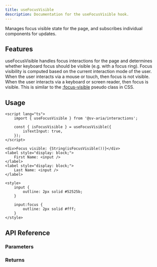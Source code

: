 ```yaml
---
title: useFocusVisible
description: Documentation for the useFocusVisible hook.
---
```



Manages focus visible state for the page, and subscribes individual components for updates.

## Features

useFocusVisible handles focus interactions for the page and determines whether keyboard focus should be visible (e.g. with a focus ring). Focus visibility is computed based on the current interaction mode of the user. When the user interacts via a mouse or touch, then focus is not visible. When the user interacts via a keyboard or screen reader, then focus is visible. This is similar to the [:focus-visible](https://developer.mozilla.org/en-US/docs/Web/CSS/:focus-visible) pseudo class in CSS.

## Usage

```svelte live props={{ "client:visible": true }}
<script lang="ts">
	import { useFocusVisible } from '@sv-aria/interactions';

	const { isFocusVisible } = useFocusVisible({
		isTextInput: true,
	});
</script>

<div>Focus visible: {String(isFocusVisible())}</div>
<label style="display: block;">
	First Name: <input />
</label>
<label style="display: block;">
	Last Name: <input />
</label>

<style>
	input {
		outline: 2px solid #52525b;
	}

	input:focus {
		outline: 2px solid #fff;
	}
</style>
```

## API Reference

### Parameters

<Parameters props={FocusVisibleDocs.props} />

### Returns

<Returns props={FocusVisibleDocs.returns} />
